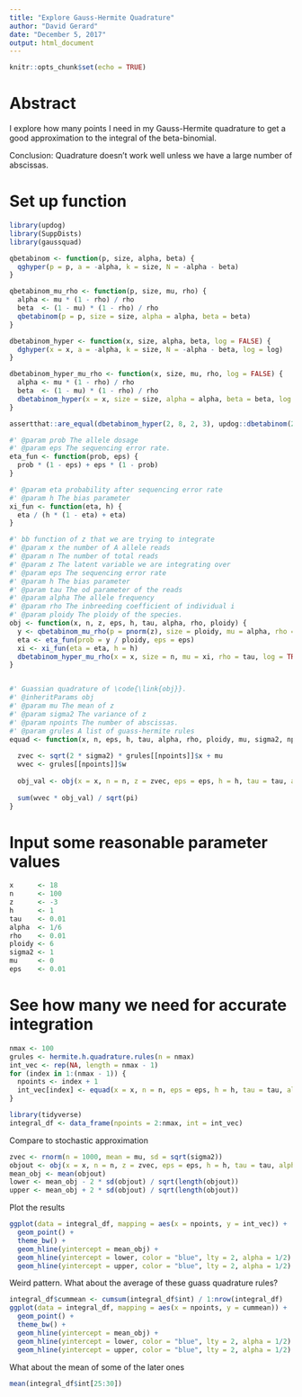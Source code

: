```yaml
---
title: "Explore Gauss-Hermite Quadrature"
author: "David Gerard"
date: "December 5, 2017"
output: html_document
---
```


```r
knitr::opts_chunk$set(echo = TRUE)
```

# Abstract

I explore how many points I need in my Gauss-Hermite quadrature to get a good approximation to the integral of the beta-binomial.

Conclusion: Quadrature doesn't work well unless we have a large number of abscissas.

# Set up function

```r
library(updog)
library(SuppDists)
library(gaussquad)

qbetabinom <- function(p, size, alpha, beta) {
  qghyper(p = p, a = -alpha, k = size, N = -alpha - beta)
}

qbetabinom_mu_rho <- function(p, size, mu, rho) {
  alpha <- mu * (1 - rho) / rho
  beta  <- (1 - mu) * (1 - rho) / rho
  qbetabinom(p = p, size = size, alpha = alpha, beta = beta)
}

dbetabinom_hyper <- function(x, size, alpha, beta, log = FALSE) {
  dghyper(x = x, a = -alpha, k = size, N = -alpha - beta, log = log)
}

dbetabinom_hyper_mu_rho <- function(x, size, mu, rho, log = FALSE) {
  alpha <- mu * (1 - rho) / rho
  beta  <- (1 - mu) * (1 - rho) / rho
  dbetabinom_hyper(x = x, size = size, alpha = alpha, beta = beta, log = log) 
}

assertthat::are_equal(dbetabinom_hyper(2, 8, 2, 3), updog::dbetabinom(2, 8, 2, 3))

#' @param prob The allele dosage
#' @param eps The sequencing error rate.
eta_fun <- function(prob, eps) {
  prob * (1 - eps) + eps * (1 - prob)
}

#' @param eta probability after sequencing error rate
#' @param h The bias parameter
xi_fun <- function(eta, h) {
  eta / (h * (1 - eta) + eta)
}

#' bb function of z that we are trying to integrate
#' @param x the number of A allele reads
#' @param n The number of total reads
#' @param z The latent variable we are integrating over
#' @param eps The sequencing error rate
#' @param h The bias parameter
#' @param tau The od parameter of the reads
#' @param alpha The allele frequency
#' @param rho The inbreeding coefficient of individual i
#' @param ploidy The ploidy of the species.
obj <- function(x, n, z, eps, h, tau, alpha, rho, ploidy) {
  y <- qbetabinom_mu_rho(p = pnorm(z), size = ploidy, mu = alpha, rho = rho)
  eta <- eta_fun(prob = y / ploidy, eps = eps)  
  xi <- xi_fun(eta = eta, h = h)  
  dbetabinom_hyper_mu_rho(x = x, size = n, mu = xi, rho = tau, log = TRUE)
}


#' Guassian quadrature of \code{\link{obj}}.
#' @inheritParams obj
#' @param mu The mean of z
#' @param sigma2 The variance of z
#' @param npoints The number of abscissas.
#' @param grules A list of guass-hermite rules
equad <- function(x, n, eps, h, tau, alpha, rho, ploidy, mu, sigma2, npoints, grules) {
  
  zvec <- sqrt(2 * sigma2) * grules[[npoints]]$x + mu
  wvec <- grules[[npoints]]$w
  
  obj_val <- obj(x = x, n = n, z = zvec, eps = eps, h = h, tau = tau, alpha = alpha, rho = rho, ploidy = ploidy)
  
  sum(wvec * obj_val) / sqrt(pi)
}
```

# Input some reasonable parameter values
```r
x      <- 18
n      <- 100
z      <- -3
h      <- 1
tau    <- 0.01
alpha  <- 1/6
rho    <- 0.01
ploidy <- 6
sigma2 <- 1
mu     <- 0
eps    <- 0.01
```

# See how many we need for accurate integration

```r
nmax <- 100
grules <- hermite.h.quadrature.rules(n = nmax)
int_vec <- rep(NA, length = nmax - 1)
for (index in 1:(nmax - 1)) {
  npoints <- index + 1
  int_vec[index] <- equad(x = x, n = n, eps = eps, h = h, tau = tau, alpha = alpha, rho = rho, ploidy = ploidy, mu = mu, sigma2 = sigma2, npoints = npoints, grules = grules)
}

library(tidyverse)
integral_df <- data_frame(npoints = 2:nmax, int = int_vec)
```

Compare to stochastic approximation
```r
zvec <- rnorm(n = 1000, mean = mu, sd = sqrt(sigma2))
objout <- obj(x = x, n = n, z = zvec, eps = eps, h = h, tau = tau, alpha = alpha, rho = rho, ploidy = ploidy)
mean_obj <- mean(objout)
lower <- mean_obj - 2 * sd(objout) / sqrt(length(objout))
upper <- mean_obj + 2 * sd(objout) / sqrt(length(objout))
```

Plot the results
```r
ggplot(data = integral_df, mapping = aes(x = npoints, y = int_vec)) +
  geom_point() +
  theme_bw() +
  geom_hline(yintercept = mean_obj) +
  geom_hline(yintercept = lower, color = "blue", lty = 2, alpha = 1/2) +
  geom_hline(yintercept = upper, color = "blue", lty = 2, alpha = 1/2)
```

Weird pattern. What about the average of these guass quadrature rules?
```r
integral_df$cummean <- cumsum(integral_df$int) / 1:nrow(integral_df)
ggplot(data = integral_df, mapping = aes(x = npoints, y = cummean)) +
  geom_point() +
  theme_bw() +
  geom_hline(yintercept = mean_obj) +
  geom_hline(yintercept = lower, color = "blue", lty = 2, alpha = 1/2) +
  geom_hline(yintercept = upper, color = "blue", lty = 2, alpha = 1/2)
```

What about the mean of some of the later ones
```r
mean(integral_df$int[25:30])
```

